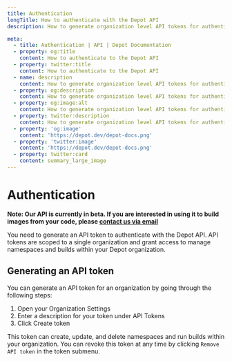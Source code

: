 ```yaml
---
title: Authentication
longTitle: How to authenticate with the Depot API
description: How to generate organization level API tokens for authenticating to the Depot API

meta:
  - title: Authentication | API | Depot Documentation
  - property: og:title
    content: How to authenticate to the Depot API
  - property: twitter:title
    content: How to authenticate to the Depot API
  - name: description
    content: How to generate organization level API tokens for authenticating to the Depot API
  - property: og:description
    content: How to generate organization level API tokens for authenticating to the Depot API
  - property: og:image:alt
    content: How to generate organization level API tokens for authenticating to the Depot API
  - property: twitter:description
    content: How to generate organization level API tokens for authenticating to the Depot API
  - property: 'og:image'
    content: 'https://depot.dev/depot-docs.png'
  - property: 'twitter:image'
    content: 'https://depot.dev/depot-docs.png'
  - property: twitter:card
    content: summary_large_image
---
```


# Authentication

**Note: Our API is currently in beta. If you are interested in using it to build images from your code, please [contact us via email](mailto:contact@depot.dev)**

You need to generate an API token to authenticate with the Depot API. API tokens are scoped to a single organization and grant access to manage namespaces and builds within your Depot organization.

## Generating an API token

You can generate an API token for an organization by going through the following steps:

1. Open your Organization Settings
2. Enter a description for your token under API Tokens
3. Click Create token

This token can create, update, and delete namespaces and run builds within your organization. You can revoke this token at any time by clicking `Remove API token` in the token submenu.
